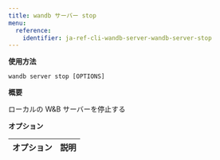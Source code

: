 ```yaml
---
title: wandb サーバー stop
menu:
  reference:
    identifier: ja-ref-cli-wandb-server-wandb-server-stop
---
```


**使用方法**

`wandb server stop [OPTIONS]`

**概要**

ローカルの W&B サーバーを停止する


**オプション**

| **オプション** | **説明** |
| :--- | :--- |